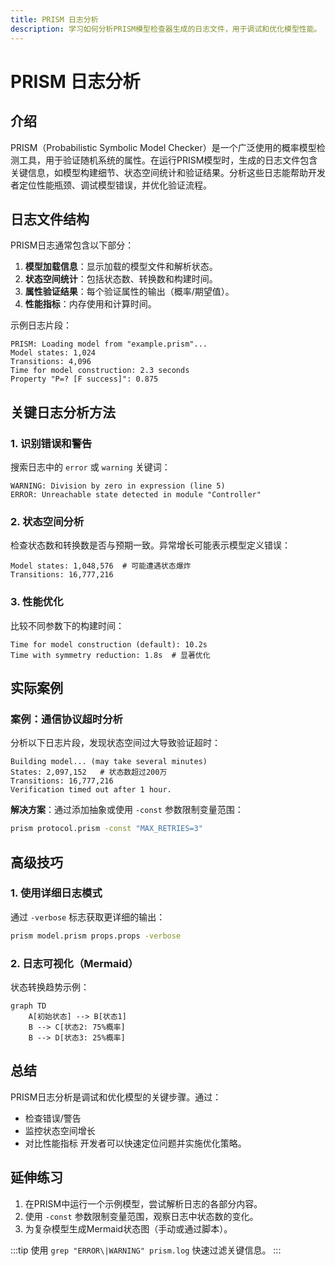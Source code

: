 ```yaml
---
title: PRISM 日志分析
description: 学习如何分析PRISM模型检查器生成的日志文件，用于调试和优化模型性能。
---
```


# PRISM 日志分析

## 介绍

PRISM（Probabilistic Symbolic Model Checker）是一个广泛使用的概率模型检测工具，用于验证随机系统的属性。在运行PRISM模型时，生成的日志文件包含关键信息，如模型构建细节、状态空间统计和验证结果。分析这些日志能帮助开发者定位性能瓶颈、调试模型错误，并优化验证流程。

## 日志文件结构

PRISM日志通常包含以下部分：

1. **模型加载信息**：显示加载的模型文件和解析状态。
2. **状态空间统计**：包括状态数、转换数和构建时间。
3. **属性验证结果**：每个验证属性的输出（概率/期望值）。
4. **性能指标**：内存使用和计算时间。

示例日志片段：
```text
PRISM: Loading model from "example.prism"...
Model states: 1,024
Transitions: 4,096
Time for model construction: 2.3 seconds
Property "P=? [F success]": 0.875
```

## 关键日志分析方法

### 1. 识别错误和警告
搜索日志中的 `error` 或 `warning` 关键词：
```text
WARNING: Division by zero in expression (line 5)
ERROR: Unreachable state detected in module "Controller"
```

### 2. 状态空间分析
检查状态数和转换数是否与预期一致。异常增长可能表示模型定义错误：
```text
Model states: 1,048,576  # 可能遭遇状态爆炸
Transitions: 16,777,216
```

### 3. 性能优化
比较不同参数下的构建时间：
```text
Time for model construction (default): 10.2s
Time with symmetry reduction: 1.8s  # 显著优化
```

## 实际案例

### 案例：通信协议超时分析
分析以下日志片段，发现状态空间过大导致验证超时：
```text
Building model... (may take several minutes)
States: 2,097,152   # 状态数超过200万
Transitions: 16,777,216
Verification timed out after 1 hour.
```

**解决方案**：通过添加抽象或使用 `-const` 参数限制变量范围：
```bash
prism protocol.prism -const "MAX_RETRIES=3"
```

## 高级技巧

### 1. 使用详细日志模式
通过 `-verbose` 标志获取更详细的输出：
```bash
prism model.prism props.props -verbose
```

### 2. 日志可视化（Mermaid）
状态转换趋势示例：
```mermaid
graph TD
    A[初始状态] --> B[状态1]
    B --> C[状态2: 75%概率]
    B --> D[状态3: 25%概率]
```

## 总结

PRISM日志分析是调试和优化模型的关键步骤。通过：
- 检查错误/警告
- 监控状态空间增长
- 对比性能指标
开发者可以快速定位问题并实施优化策略。

## 延伸练习

1. 在PRISM中运行一个示例模型，尝试解析日志的各部分内容。
2. 使用 `-const` 参数限制变量范围，观察日志中状态数的变化。
3. 为复杂模型生成Mermaid状态图（手动或通过脚本）。

:::tip
使用 `grep "ERROR\|WARNING" prism.log` 快速过滤关键信息。
:::